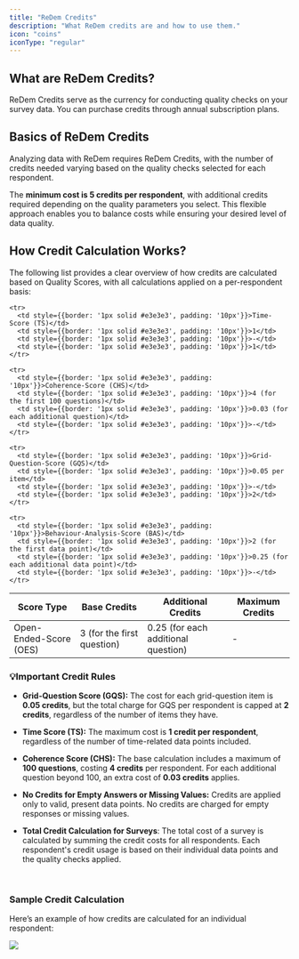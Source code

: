 ```yaml
---
title: "ReDem Credits"
description: "What ReDem credits are and how to use them."
icon: "coins"
iconType: "regular"
---
```


## What are ReDem Credits?

ReDem Credits serve as the currency for conducting quality checks on your survey data. You can purchase credits through annual subscription plans.

## Basics of ReDem Credits

Analyzing data with ReDem requires ReDem Credits, with the number of credits needed varying based on the quality checks selected for each respondent.

The **minimum cost is 5 credits per respondent**, with additional credits required depending on the quality parameters you select. This flexible approach enables you to balance costs while ensuring your desired level of data quality.

## How Credit Calculation Works?

The following list provides a clear overview of how credits are calculated based on Quality Scores, with all calculations applied on a per-respondent basis:

<table>
  <thead>
    <tr>
      <th style={{border: '1px solid #e3e3e3', padding: '10px', backgroundColor: '#F0F0F0', textAlign: 'left'}}>Score Type</th>
      <th style={{border: '1px solid #e3e3e3', padding: '10px', backgroundColor: '#F0F0F0', textAlign: 'left'}}>Base Credits</th>
      <th style={{border: '1px solid #e3e3e3', padding: '10px', backgroundColor: '#F0F0F0', textAlign: 'left'}}>Additional Credits</th>
      <th style={{border: '1px solid #e3e3e3', padding: '10px', backgroundColor: '#F0F0F0', textAlign: 'left'}}>Maximum Credits</th>
    </tr>
  </thead>

  <tbody>
    <tr>
      <td style={{border: '1px solid #e3e3e3', padding: '10px'}}>Open-Ended-Score (OES)</td>
      <td style={{border: '1px solid #e3e3e3', padding: '10px'}}>3 (for the first question)</td>
      <td style={{border: '1px solid #e3e3e3', padding: '10px'}}>0.25 (for each additional question)</td>
      <td style={{border: '1px solid #e3e3e3', padding: '10px'}}>-</td>
    </tr>

    <tr>
      <td style={{border: '1px solid #e3e3e3', padding: '10px'}}>Time-Score (TS)</td>
      <td style={{border: '1px solid #e3e3e3', padding: '10px'}}>1</td>
      <td style={{border: '1px solid #e3e3e3', padding: '10px'}}>-</td>
      <td style={{border: '1px solid #e3e3e3', padding: '10px'}}>1</td>
    </tr>

    <tr>
      <td style={{border: '1px solid #e3e3e3', padding: '10px'}}>Coherence-Score (CHS)</td>
      <td style={{border: '1px solid #e3e3e3', padding: '10px'}}>4 (for the first 100 questions)</td>
      <td style={{border: '1px solid #e3e3e3', padding: '10px'}}>0.03 (for each additional question)</td>
      <td style={{border: '1px solid #e3e3e3', padding: '10px'}}>-</td>
    </tr>

    <tr>
      <td style={{border: '1px solid #e3e3e3', padding: '10px'}}>Grid-Question-Score (GQS)</td>
      <td style={{border: '1px solid #e3e3e3', padding: '10px'}}>0.05 per item</td>
      <td style={{border: '1px solid #e3e3e3', padding: '10px'}}>-</td>
      <td style={{border: '1px solid #e3e3e3', padding: '10px'}}>2</td>
    </tr>

    <tr>
      <td style={{border: '1px solid #e3e3e3', padding: '10px'}}>Behaviour-Analysis-Score (BAS)</td>
      <td style={{border: '1px solid #e3e3e3', padding: '10px'}}>2 (for the first data point)</td>
      <td style={{border: '1px solid #e3e3e3', padding: '10px'}}>0.25 (for each additional data point)</td>
      <td style={{border: '1px solid #e3e3e3', padding: '10px'}}>-</td>
    </tr>
  </tbody>
</table>

### 💡Important Credit Rules

* **Grid-Question Score (GQS):** The cost for each grid-question item is **0.05 credits**, but the total charge for GQS per respondent is capped at **2 credits**, regardless of the number of items they have.

* **Time Score (TS):** The maximum cost is **1 credit per respondent**, regardless of the number of time-related data points included.

* **Coherence Score (CHS):** The base calculation includes a maximum of **100 questions**, costing **4 credits** per respondent. For each additional question beyond 100, an extra cost of **0.03 credits** applies.

* **No Credits for Empty Answers or Missing Values:** Credits are applied only to valid, present data points. No credits are charged for empty responses or missing values.

* **Total Credit Calculation for Surveys**: The total cost of a survey is calculated by summing the credit costs for all respondents. Each respondent's credit usage is based on their individual data points and the quality checks applied.

<br />

### Sample Credit Calculation

Here’s an example of how credits are calculated for an individual respondent:

<img classname="block dark:hidden" src="/images/Credit-Calculation-Example.png" />